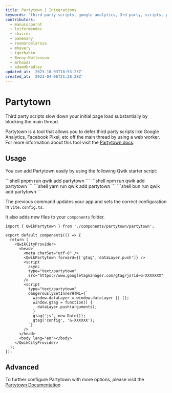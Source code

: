 ```yaml
---
title: Partytown | Integrations
keywords: 'third party scripts, google analytics, 3rd party, scripts, performance'
contributors:
  - manucorporat
  - leifermendez
  - shairez
  - pamenary
  - reemardelarosa
  - mhevery
  - igorbabko
  - Benny-Nottonson
  - mrhoodz
  - adamdbradley
updated_at: '2023-10-03T18:53:23Z'
created_at: '2023-04-06T21:28:28Z'
---
```



# Partytown

Third party scripts slow down your initial page load substantially by blocking the main thread.

Partytown is a tool that allows you to defer third party scripts like Google Analytics, Facebook Pixel, etc off the main thread by using a web worker.
For more information about this tool visit the [Partytown docs](https://partytown.qwik.dev/).

## Usage

You can add Partytown easily by using the following Qwik starter script:


<PackageManagerTabs>
<span q:slot="pnpm">
```shell
pnpm run qwik add partytown
```
</span>
<span q:slot="npm">
```shell
npm run qwik add partytown
```
</span>
<span q:slot="yarn">
```shell
yarn run qwik add partytown
```
</span>
<span q:slot="bun">
```shell
bun run qwik add partytown
```
</span>
</PackageManagerTabs>

The previous command updates your app and sets the correct configuration in `vite.config.ts`.

It also adds new files to your `components` folder.

```tsx title="src/root.tsx"
import { QwikPartytown } from './components/partytown/partytown';

export default component$(() => {
  return (
    <QwikCityProvider>
      <head>
        <meta charSet="utf-8" />
        <QwikPartytown forward={['gtag','dataLayer.push']} />
        <script
          async
          type="text/partytown"
          src="https://www.googletagmanager.com/gtag/js?id=G-XXXXXXX"
        />
        <script
          type="text/partytown"
          dangerouslySetInnerHTML={`
            window.dataLayer = window.dataLayer || [];
            window.gtag = function() {
              dataLayer.push(arguments);
            }
            gtag('js', new Date());
            gtag('config', 'G-XXXXXX');
          `}
        />
      </head>
      <body lang="en"></body>
    </QwikCityProvider>
  );
});
```

## Advanced

To further configure Partytown with more options, please visit the [Partytown Documentation](https://partytown.qwik.dev/configuration)
